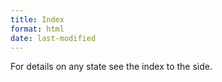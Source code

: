 ```yaml
---
title: Index
format: html
date: last-modified
---
```



For details on any state see the index to the side. 